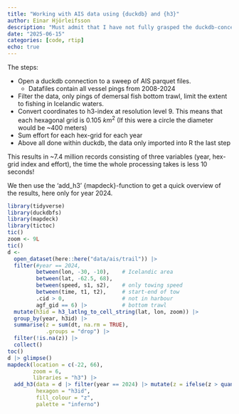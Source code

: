 ```yaml
---
title: "Working with AIS data using {duckdb} and {h3}"
author: Einar Hjörleifsson
description: "Must admit that I have not fully grasped the duckdb-concept but what I have explored is magical. The main R-package is {duckdb} but {duckdbfs} provides a nice wrapper for making connection to files easier (similar to the {arrow}) package. On top of it {duckdbfs} has some intriguing spatial function. Here a little exploration of the AIS data is made to put the feature to a test."
date: "2025-06-15"
categories: [code, rtip]
echo: true
---
```


The steps:

* Open a duckdb connection to a sweep of AIS parquet files.
  * Datafiles contain all vessel pings from 2008-2024
* Filter the data, only pings of demersal fish bottom trawl, limit the extent to fishing in Icelandic waters.
* Convert coordinates to h3-index at resolution level 9. This means that each hexagonal grid is 0.105	$km^2$ (If this were a circle the diameter would be ~400 meters)
* Sum effort for each hex-grid for each year
* Above all done within duckdb, the data only imported into R the last step

This results in ~7.4 million records consisting of three variables (year, hex-grid index and effort), the time the whole processing takes is less 10 seconds!

We then use the 'add_h3' {mapdeck}-function to get a quick overview of the results, here only for year 2024.

```r
library(tidyverse)
library(duckdbfs)
library(mapdeck)
library(tictoc)
tic()
zoom <- 9L
tic()
d <-
  open_dataset(here::here("data/ais/trail")) |> 
  filter(#year == 2024,
         between(lon, -30, -10),    # Icelandic area
         between(lat, -62.5, 68),
         between(speed, s1, s2),    # only towing speed
         between(time, t1, t2),     # start-end of tow
         .cid > 0,                  # not in harbour
         agf_gid == 6) |>           # bottom trawl
  mutate(h3id = h3_latlng_to_cell_string(lat, lon, zoom)) |> 
  group_by(year, h3id) |> 
  summarise(z = sum(dt, na.rm = TRUE),
            .groups = "drop") |> 
  filter(!is.na(z)) |> 
  collect()         
toc()
d |> glimpse()
mapdeck(location = c(-22, 66),
        zoom = 6,
        libraries = "h3") |> 
  add_h3(data = d |> filter(year == 2024) |> mutate(z = ifelse(z > quantile(z, 0.99), quantile(z, 0.99), z)),
         hexagon = "h3id",
         fill_colour = "z",
         palette = "inferno")
```

